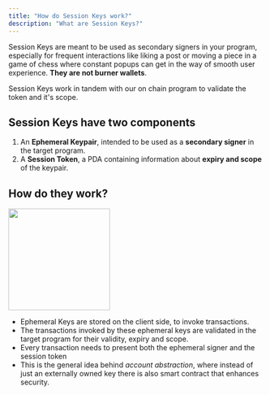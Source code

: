 ```yaml
---
title: "How do Session Keys work?"
description: "What are Session Keys?"
---
```


Session Keys are meant to be used as secondary signers in your program, especially for frequent interactions like liking a post or moving a piece in a game of chess where constant popups can get in the way of smooth user experience. **They are not burner wallets**.&#x20;

Session Keys work in tandem with our on chain program to validate the token and it's scope.

## **Session Keys have two components**

1. An **Ephemeral Keypair**, intended to be used as a **secondary signer** in the target program.
2. A **Session Token**, a PDA containing information about **expiry and scope** of the keypair.

## **How do they work?**

<img height="200" src="/images/how_session_keys_work.png" />

- Ephemeral Keys are stored on the client side, to invoke transactions.
- The transactions invoked by these ephemeral keys are validated in the target program for their validity, expiry and scope.
- Every transaction needs to present both the ephemeral signer and the session token
- This is the general idea behind _account abstraction_, where instead of just an externally owned key there is also smart contract that enhances security.
